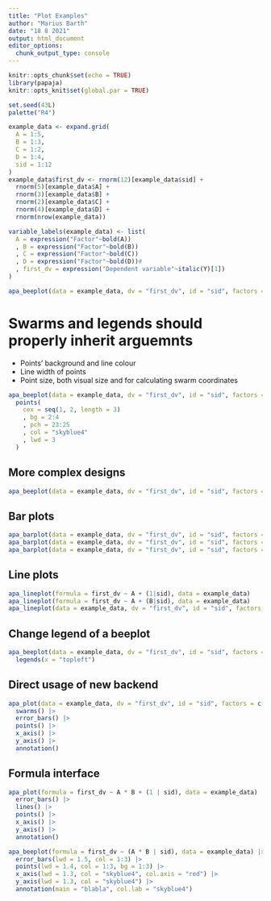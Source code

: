 ```yaml
---
title: "Plot Examples"
author: "Marius Barth"
date: "18 8 2021"
output: html_document
editor_options: 
  chunk_output_type: console
---
```


```r
knitr::opts_chunk$set(echo = TRUE)
library(papaja)
knitr::opts_knit$set(global.par = TRUE)

set.seed(43L)
palette("R4")

example_data <- expand.grid(
  A = 1:5,
  B = 1:3,
  C = 1:2,
  D = 1:4,
  sid = 1:12
)
example_data$first_dv <- rnorm(12)[example_data$sid] + 
  rnorm(5)[example_data$A] + 
  rnorm(3)[example_data$B] +
  rnorm(2)[example_data$C] + 
  rnorm(4)[example_data$D] +
  rnorm(nrow(example_data))

variable_labels(example_data) <- list(
  A = expression("Factor"~bold(A))
  , B = expression("Factor"~bold(B))
  , C = expression("Factor"~bold(C))
  , D = expression("Factor"~bold(D))#
  , first_dv = expression("Dependent variable"~italic(Y)[1])
)
```


```r
apa_beeplot(data = example_data, dv = "first_dv", id = "sid", factors = c("A", "B"), dispersion = wsci, level = .99)
```


# Swarms and legends should properly inherit arguemnts

- Points' background and line colour
- Line width of points
- Point size, both visual size and for calculating swarm coordinates

```r
apa_beeplot(data = example_data, dv = "first_dv", id = "sid", factors = c("A", "B")) |>
  points(
    cex = seq(1, 2, length = 3)
    , bg = 2:4
    , pch = 23:25
    , col = "skyblue4"
    , lwd = 3
  )
```



## More complex designs

```r
apa_beeplot(data = example_data, dv = "first_dv", id = "sid", factors = c("A", "B", "C"))
```


## Bar plots

```r
apa_barplot(data = example_data, dv = "first_dv", id = "sid", factors = c("A", "B"))
apa_barplot(data = example_data, dv = "first_dv", id = "sid", factors = c("B", "A"))
apa_barplot(data = example_data, dv = "first_dv", id = "sid", factors = "A")
```


## Line plots

```r
apa_lineplot(formula = first_dv ~ A + (1|sid), data = example_data)
apa_lineplot(formula = first_dv ~ A + (B|sid), data = example_data)
apa_lineplot(data = example_data, dv = "first_dv", id = "sid", factors = c("A", "B", "C"))
```


## Change legend of a beeplot

```r
apa_beeplot(data = example_data, dv = "first_dv", id = "sid", factors = c("A", "B", "C", "D")) |>
  legends(x = "topleft")
```



## Direct usage of new backend

```r
apa_plot(data = example_data, dv = "first_dv", id = "sid", factors = c("A", "B")) |>
  swarms() |>
  error_bars() |>
  points() |>
  x_axis() |>
  y_axis() |>
  annotation()
```

## Formula interface

```r
apa_plot(formula = first_dv ~ A * B + (1 | sid), data = example_data) |>
  error_bars() |>
  lines() |>
  points() |>
  x_axis() |>
  y_axis() |>
  annotation()
```

```r
apa_beeplot(formula = first_dv ~ (A * B | sid), data = example_data) |>
  error_bars(lwd = 1.5, col = 1:3) |>
  points(lwd = 1.4, col = 1:3, bg = 1:3) |>
  x_axis(lwd = 1.3, col = "skyblue4", col.axis = "red") |>
  y_axis(lwd = 1.3, col = "skyblue4") |>
  annotation(main = "blabla", col.lab = "skyblue4")

```




